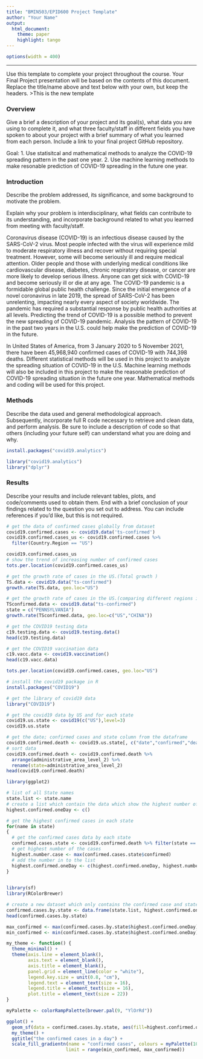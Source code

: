 ```yaml
---
title: "BMIN503/EPID600 Project Template"
author: "Your Name"
output: 
  html_document:
    theme: paper 
    highlight: tango
---
```

```r
options(width = 400)
```  
***
Use this template to complete your project throughout the course. Your Final Project presentation will be based on the contents of this document. Replace the title/name above and text below with your own, but keep the headers.
>This is the new template

### Overview
Give a brief a description of your project and its goal(s), what data you are using to complete it, and what three faculty/staff in different fields you have spoken to about your project with a brief summary of what you learned from each person. Include a link to your final project GitHub repository.

Goal: 1. Use statisitcal and mathematical methods to analyze the COVID-19 spreading pattern in the past one year. 2. Use machine learning methods to make resonable prediction of COVID-19 spreading in the future one year.


### Introduction 
Describe the problem addressed, its significance, and some background to motivate the problem.

Explain why your problem is interdisciplinary, what fields can contribute to its understanding, and incorporate background related to what you learned from meeting with faculty/staff.

Coronavirus disease (COVID-19) is an infectious disease caused by the SARS-CoV-2 virus. Most people infected with the virus will experience mild to moderate respiratory illness and recover without requiring special treatment. However, some will become seriously ill and require medical attention. Older people and those with underlying medical conditions like cardiovascular disease, diabetes, chronic respiratory disease, or cancer are more likely to develop serious illness. Anyone can get sick with COVID-19 and become seriously ill or die at any age. The COVID-19 pandemic is a formidable global public health challenge. Since the initial emergence of a novel coronavirus in late 2019, the spread of SARS-CoV-2 has been unrelenting, impacting nearly every aspect of society worldwide. The pandemic has required a substantial response by public health authorities at all levels. Predicting the trend of COVID-19 is a possible method to prevent the new spreading of COVID-19 pandemic. Analysis the pattern of COVID-19 in the past two years in the U.S. could help make the prediction of COVID-19 in the future. 

In United States of America, from 3 January 2020 to 5 November 2021, there have been 45,968,940 confirmed cases of COVID-19 with 744,398 deaths. Different statistical methods will be used in this project to analyze the spreading situation of COVID-19 in the U.S. Machine learning methods will also be included in this project to make the reasonable prediction of COVID-19 spreading situation in the future one year. Mathematical methods and coding will be used for this project.


### Methods
Describe the data used and general methodological approach. Subsequently, incorporate full R code necessary to retrieve and clean data, and perform analysis. Be sure to include a description of code so that others (including your future self) can understand what you are doing and why. 
```r
install.packages("covid19.analytics")
```

```r
library("covid19.analytics")
library("dplyr")
```

### Results
Describe your results and include relevant tables, plots, and code/comments used to obtain them. End with a brief conclusion of your findings related to the question you set out to address. You can include references if you'd like, but this is not required.

```r
# get the data of confirmed cases globally from dataset
covid19.confirmed.cases <- covid19.data('ts-confirmed')
covid19.confirmed.cases_us <- covid19.confirmed.cases %>% 
  filter(Country.Region == "US")

covid19.confirmed.cases_us
# show the trend of increasing number of confirmed cases
tots.per.location(covid19.confirmed.cases_us)
```


```r
# get the growth rate of cases in the US.(Total growth )
TS.data <- covid19.data("ts-confirmed")
growth.rate(TS.data, geo.loc="US")
```


```r

# get the growth rate of cases in the US.(comparing different regions in the US)
TSconfirmed.data <- covid19.data("ts-confirmed")
state = c("PENNSYLVANIA")
growth.rate(TSconfirmed.data, geo.loc=c("US","CHINA"))
```



```r
# get the COVID19 testing data
c19.testing.data <- covid19.testing.data()
head(c19.testing.data)
```

```r
# get the COVID19 vaccination data
c19.vacc.data <- covid19.vaccination()
head(c19.vacc.data)
```

```r
tots.per.location(covid19.confirmed.cases, geo.loc="US")
```


```r
# install the covid19 package in R
install.packages("COVID19")
```

```r
# get the library of covid19 data
library("COVID19")
```

```r
# get the covid19 data by US and for each state
covid19.us.state <- covid19(c("US"),level=3)
covid19.us.state

# get the date; confirmed cases and state column from the dataframe
covid19.confirmed.death <- covid19.us.state[, c("date","confirmed","deaths","administrative_area_level_2")]
# sort data
covid19.confirmed.death <- covid19.confirmed.death %>%
  arrange(administrative_area_level_2) %>%
  rename(state=administrative_area_level_2)
head(covid19.confirmed.death)
```

```r
library(ggplot2)

# list of all State names
state.list <- state.name
# create a list which contain the data which show the highest number of confirmed cases in a day 
highest.confirmed.oneDay <- c()

# get the highest confirmed cases in each state
for(name in state)
{
  # get the confirmed cases data by each state
  confirmed.cases.state <- covid19.confirmed.death %>% filter(state == name)
  # get highest number of the cases
  highest.number.case <- max(confirmed.cases.state$confirmed)
  # add the number in to the list
  highest.confirmed.oneDay <- c(highest.confirmed.oneDay, highest.number.case)
}
  

```

```r
library(sf)
library(RColorBrewer)

# create a new dataset which only contains the confirmed case and state
confirmed.cases.by.state <- data.frame(state.list, highest.confirmed.oneDay)
head(confirmed.cases.by.state)

max_confirmed <- max(confirmed.cases.by.state$highest.confirmed.oneDay)
min_confirmed <- min(confirmed.cases.by.state$highest.confirmed.oneDay)

my_theme <- function() {
  theme_minimal() +                                  
  theme(axis.line = element_blank(),                 
        axis.text = element_blank(),                 
        axis.title = element_blank(),
        panel.grid = element_line(color = "white"),  
        legend.key.size = unit(0.8, "cm"),          
        legend.text = element_text(size = 16),       
        legend.title = element_text(size = 16),
        plot.title = element_text(size = 22))      
}

myPalette <- colorRampPalette(brewer.pal(9, "YlOrRd"))

ggplot() +
  geom_sf(data = confirmed.cases.by.state, aes(fill=highest.confirmed.oneDay),lwd = 0) +
  my_theme() +
  ggtitle("the confirmed cases in a day") +
  scale_fill_gradientn(name = "confirmed cases", colours = myPalette(100),
                      limit = range(min_confirmed, max_confirmed)) 
```